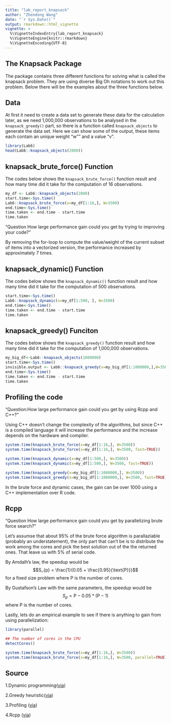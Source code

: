 ```yaml
---
title: "lab_report_knapsack"
author: "Zhendong Wang"
date: "`r Sys.Date()`"
output: rmarkdown::html_vignette
vignette: >
  %\VignetteIndexEntry{lab_report_knapsack}
  %\VignetteEngine{knitr::rmarkdown}
  %\VignetteEncoding{UTF-8}
---
```


## The Knapsack Package

The package contains three different functions for solving what is called the knapsack problem. They are using diverse Big Oh notations to work out this problem. Below there will be the examples about the three functions below.

## Data

At first it need to create a data set to generate these data for the calculation later, as we need 1,000,000 observations to be analysed in the `knapsack_greedy()` part, so there is a function called `knapsack_objects` to generate the data set. Here we can show some of the output, these items each contain an unique weight "w"" and a value "v".

```r
library(Lab6)
head(Lab6::knapsack_objects(2000))
```


## knapsack_brute_force() Function
 
The codes below shows the `knapsack_brute_force()` function result and how many time did it take for the computation of 16 observations.

```r
my_df <- Lab6::knapsack_objects(2000)
start.time<-Sys.time()
Lab6::knapsack_brute_force(x=my_df[1:16,], W=3500)
end.time<-Sys.time()
time.taken <- end.time - start.time
time.taken
```

"Question How large performance gain could you get by trying to improving your code?"

By removing the for-loop to compute the value/weight of the current subset of items into a vectorized version, the performance increased by approximately 7 times.

## knapsack_dynamic() Function

The codes below shows the `knapsack_dynamic()` function result and how many time did it take for the computation of 500 observations.

```r
start.time<-Sys.time()
Lab6::knapsack_dynamic(x=my_df[1:500, ], W=3500)
end.time<-Sys.time()
time.taken <- end.time - start.time
time.taken
```

## knapsack_greedy() Funciton

The codes below shows the `knapsack_greedy()` function result and how many time did it take for the computation of 1,000,000 observations.

```r
my_big_df<-Lab6::knapsack_objects(1000000)
start.time<-Sys.time()
invisible.output <- Lab6::knapsack_greedy(x=my_big_df[1:1000000,],W=3500)
end.time<-Sys.time()
time.taken <- end.time - start.time
time.taken
```

## Profiling the code

"Question:How large performance gain could you get by using Rcpp and C++?"

Using C++ doesn't change the complexity of the algorithms, but since C++ is a compiled language it will increase the performance and the increase depends on the hardware and compiler.

```r
system.time(knapsack_brute_force(x=my_df[1:16,], W=3500))
system.time(knapsack_brute_force(x=my_df[1:16,], W=3500, fast=TRUE))

system.time(knapsack_dynamic(x=my_df[1:500,], W=3500))
system.time(knapsack_dynamic(x=my_df[1:500,], W=3500, fast=TRUE))

system.time(knapsack_greedy(x=my_big_df[1:1000000,], W=3500))
system.time(knapsack_greedy(x=my_big_df[1:1000000,], W=3500, fast=TRUE))
```

In the brute force and dynamic cases, the gain can be over 1000 using a C++ implementation over R code.

## Rcpp

"Question How large performance gain could you get by parallelizing brute force search?"


Let's assumse that about 95% of the brute force algorithm is parallaziable (probably an understatement), the only part that can't be is to distribute the work among the cores and pick the best solution out of the the returned ones. That leave us with 5% of serial code.

By Amdalh's law, the speedup would be
$$S_{p} = \frac{1}{0.05 + \frac{0.95}{\text{P}}}$$
for a fixed size problem where P is the number of cores.

By Gustafson's Law with the same parameters, the speedup would be
$$S_{p} = \text{P} - 0.05 * (\text{P} - 1)$$
where P is the number of cores.

Lastly, lets do an empirical example to see if there is anything to gain from using parallelization:

```r
library(parallel)

## The number of cores in the CPU
detectCores()

system.time(knapsack_brute_force(x=my_df[1:16,], W=3500))
system.time(knapsack_brute_force(x=my_df[1:16,], W=3500, parallel=TRUE))
```


## Source
1.Dynamic programming([via](https://en.wikipedia.org/wiki/Knapsack_problem#0.2F1_knapsack_problem))

2.Greedy heuristic([via](https://en.wikipedia.org/wiki/Knapsack_problem#Greedy_approximation_algorithm))

3.Profiling ([via](http://adv-r.had.co.nz/Profiling.html))

4.Rcpp ([via](http://adv-r.had.co.nz/Rcpp.html))

